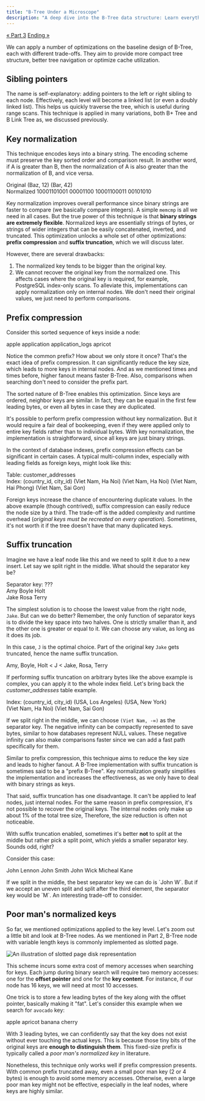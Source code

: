 ```yaml
---
title: "B-Tree Under a Microscope"
description: "A deep dive into the B-Tree data structure: Learn everything from basic operations to variations and various optimizations."
---
```



<Layout stickyAsideId="sticky-aside">
<div slot="aside" id="sticky-aside" class="sticky mt-12">
  <TableOfContents
    headings={[
      { depth: 2, slug: 'sibling-pointers', text: 'Sibling pointers' },
      { depth: 2, slug: 'key-normalization', text: 'Key normalization' },
      { depth: 2, slug: 'prefix-compression', text: 'Prefix compression' },
      { depth: 2, slug: 'suffix-truncation', text: 'Suffix truncation' },
      {
        depth: 2,
        slug: 'poor-mans-normalized-keys',
        text: 'Poor man’s normalized keys'
      }
    ]}
    client:only="preact"
  />
  <div class="mt-4 flex justify-between text-base text-stone-600">
    <a href="/btree-under-a-microscope/variations" class="hover:underline underline-offset-4">« Part 3</a>
    <a href="/btree-under-a-microscope/ending" class="hover:underline underline-offset-4">Ending »</a>
  </div>
</div>


<PartHeading text="Optimizations" part={4} />

We can apply a number of optimizations on the baseline design of B-Tree,
each with different trade-offs. They aim to provide more compact tree
structure, better tree navigation or optimize cache utilization.

## Sibling pointers

The name is self-explanatory: adding pointers to the left or right sibling to
each node. Effectively, each level will become a linked list (or even a doubly
linked list). This helps us quickly traverse the tree, which is useful during
range scans. This technique is applied in many variations, both B+ Tree and B
Link Tree as, we discussed previously.

## Key normalization

This technique encodes keys into a binary string. The encoding scheme must
preserve the key sorted order and comparison result. In another word, if A is
greater than B, then the normalization of A is also greater than the normalization
of B, and vice versa.

<div class="w-[50ch] flex mx-auto my-5 tabular-nums font-mono">
  <div class="flex flex-col flex-1">
    <span class="font-semibold text-center border-b border-gray-400 mx-4 mb-2">Original</span>
    <span class="text-center leading-10">(<span class="text-primary-600">Baz</span>, <span class="text-secondary-600">12</span>)</span>
    <span class="text-center leading-10">(<span class="text-primary-600">Bar</span>, <span class="text-secondary-600">42</span>)</span>
  </div>
  <div class="flex flex-col flex-1">
    <span class="font-semibold text-center border-b border-gray-400 mx-4 mb-2">Normalized</span>
    <span class="text-center leading-10">
      <span class="text-primary-600">10001101001</span>
      <span class="text-secondary-600">00001100</span>
    </span>
    <span class="text-center leading-10">
      <span class="text-primary-600">10001100011</span>
      <span class="text-secondary-600">00101010</span>
    </span>
  </div>
</div>

Key normalization improves overall performance since binary strings are faster
to compare (we basically compare integers). A simple `memcmp` is all we need in
all cases. But the true power of this technique is that **binary strings are
extremely flexible**. Normalized keys are essentially strings of bytes, or
strings of wider integers that can be easily concatenated, inverted, and
truncated. This optimization unlocks a whole set of other optimizations:
**prefix compression** and **suffix truncation**, which we will discuss later.

However, there are several drawbacks:

<ol class="list-decimal pl-10">
  <li>The normalized key tends to be bigger than the original key.</li>
  <li>We cannot recover the original key from the normalized one. This affects
    cases where the original key is required, for example, PostgreSQL
    index-only scans. To alleviate this, implementations can apply
    normalization only on internal nodes. We don't need their original values,
    we just need to perform comparisons.</li>
</ol>

## Prefix compression

Consider this sorted sequence of keys inside a node:

<div class="w-fit flex gap-8 mx-auto my-5 font-mono">
  <span><span class="text-primary-600">app</span>le</span>
  <span><span class="text-primary-600">app</span>lication</span>
  <span><span class="text-primary-600">app</span>lication_logs</span>
  <span><span class="text-primary-600">apr</span>icot</span>
</div>

Notice the common prefix? How about we only store it once? That's the exact
idea of prefix compression. It can significantly reduce the key size, which
leads to more keys in internal nodes. And as we mentioned times and times
before, higher fanout means faster B-Tree. Also, comparisons when searching
don't need to consider the prefix part.

The sorted nature of B-Tree enables this optimization. Since keys are ordered,
neighbor keys are similar. In fact, they can be equal in the first few leading
bytes, or even all bytes in case they are duplicated.

It's possible to perform prefix compression without key normalization. But
it would require a fair deal of bookeeping, even if they were applied only to
entire key fields rather than to individual bytes. With key normalization, the
implementation is straightforward, since all keys are just binary strings.

In the context of database indexes, prefix compression effects can be significant
in certain cases. A typical multi-column index, especially with leading fields
as foreign keys, might look like this:

<div class="w-full flex flex-col font-mono my-5">
  <span class="leading-10">Table: customer_addresses</span>
  <div class="flex flex-col mx-auto">
    <span class="font-semibold text-center border-b border-gray-400 px-4 mb-2">Index: (country_id, city_id)</span>
    <span class="text-center leading-10">(Viet Nam, Ha Noi)</span>
    <span class="text-center leading-10">(Viet Nam, Ha Noi)</span>
    <span class="text-center leading-10">(Viet Nam, Hai Phong)</span>
    <span class="text-center leading-10">(Viet Nam, Sai Gon)</span>
  </div>
</div>

Foreign keys increase the chance of encountering duplicate values. In the above
example (though contrived), suffix compression can easily reduce the node size
by a third. The trade-off is the added complexity and runtime overhead
(*original keys must be recreated on every operation*). Sometimes, it's not
worth it if the tree doesn't have that many duplicated keys.

## Suffix truncation

Imagine we have a leaf node like this and we need to split it due to a new
insert. Let say we split right in the middle. What should the separator key be?

<div class="flex flex-col items-center mt-5 mb-9 font-mono">
  <span>Separator key: <span class="text-primary-600">???</span></span>
  <div class="w-fit relative flex justify-center gap-8 border border-gray-400 mx-auto mt-4 px-8 py-4">
    <div class="flex gap-8">
      <span>Amy</span>
      <span>Boyle</span>
      <span>Holt</span>
    </div>
    <div class="absolute left-1/2 -top-4 -bottom-4 -translate-x-[0.5ch] w-[2px] line-dashed-vertical"></div>
    <div class="flex gap-8">
      <span>Jake</span>
      <span>Rosa</span>
      <span>Terry</span>
    </div>
  </div>
</div>

The simplest solution is to choose the lowest value from the right node, `Jake`.
But can we do better? Remember, the only function of separator keys is to
divide the key space into two halves. One is strictly smaller than it, and the
other one is greater or equal to it. We can choose any value, as long as it does
its job.

In this case, `J` is the optimal choice. Part of the original key `Jake` gets
truncated, hence the name suffix truncation.

<div class="mx-auto my-5 w-fit font-mono">
  <span>Amy, Boyle, Holt &lt; <span class="text-primary-600">J</span> &lt; Jake, Rosa, Terry</span>
</div>

If performing suffix truncation on arbitrary bytes like the above example is
complex, you can apply it to the whole index field. Let's bring back the
*customer_addresses* table example.

<div class="w-fit flex flex-col font-mono my-5 mx-auto">
  <div class="flex flex-col mx-auto">
    <span class="font-semibold text-center border-b border-gray-400 px-4 mb-2">Index: (country_id, city_id)</span>
    <span class="text-center leading-10">(USA, Los Angeles)</span>
    <span class="text-center leading-10">(USA, New York)</span>
    <div class="w-full h-[2px] line-dashed-horizontal"></div>
    <span class="text-center leading-10">(Viet Nam, Ha Noi)</span>
    <span class="text-center leading-10">(Viet Nam, Sai Gon)</span>
  </div>
</div>

If we split right in the middle, we can choose `(Viet Nam, -∞)` as the
separator key. The negative infinity can be compactly represented to save bytes,
similar to how databases represent NULL values. These negative infinity can
also make comparisons faster since we can add a fast path specifically for
them.

Similar to prefix compression, this technique aims to reduce the key size and
leads to higher fanout. A B-Tree implementation with suffix truncation is
sometimes said to be a "prefix B-Tree". Key normalization greatly simplifies
the implementation and increases the effectiveness, as we only have to deal
with binary strings as keys.

That said, suffix truncation has one disadvantage. It can't be applied to leaf
nodes, just internal nodes. For the same reason in prefix compression, it's not
possible to recover the original keys. The internal nodes only make up about 1%
of the total tree size, Therefore, the size reduction is often not noticeable.

<Callout title="Picking a split point">
  <p>With suffix truncation enabled, sometimes it's better <b>not</b> to split
    at the middle but rather pick a split point, which yields a smaller
    separator key. Sounds odd, right?</p>
  <p>Consider this case:</p>
  <div class="w-fit flex justify-center gap-8 mx-auto my-4 font-mono">
    <span>John Lennon</span>
    <span>John Smith</span>
    <span>John Wick</span>
    <span>Micheal Kane</span>
  </div>
  <p>If we split in the middle, the best separator key we can do is `John W`.
    But if we accept an uneven split and split after the third element, the
    separator key would be `M`. An interesting trade-off to consider.</p>
</Callout>

## Poor man's normalized keys

So far, we mentioned optimizations applied to the key level. Let's zoom out a
little bit and look at B-Tree nodes. As we mentioned in Part 2, B-Tree node
with variable length keys is commonly implemented as slotted page.

<Image src={slottedPage} alt="An illustration of slotted page disk representation" class="custom-image" />

This scheme incurs some extra cost of memory accesses when searching
for keys. Each jump during binary search will require two memory accesses: one
for the **offset pointer** and one for the **key content**. For instance, if
our node has 16 keys, we will need at most 10 accesses.

One trick is to store a few leading bytes of the key along with the offset pointer,
basically making it "fat". Let's consider this example when we search for
`avocado` key:

<div class="w-fit flex justify-center gap-8 mx-auto my-5">
  <span><span class="text-primary-600">app</span>le</span>
  <span><span class="text-primary-600">apr</span>icot</span>
  <span><span class="text-primary-600">ban</span>ana</span>
  <span><span class="text-primary-600">che</span>rry</span>
</div>

With 3 leading bytes, we can confidently say that the key does not exist
without ever touching the actual keys. This is because those tiny bits of the
original keys are **enough to distinguish them**. This fixed-size prefix is
typically called a *poor man's normalized key* in literature.

Nonetheless, this technique only works well if prefix compression presents. With
common prefix truncated away, even a small poor man key (2 or 4 bytes) is
enough to avoid some memory accesses. Otherwise, even a large poor man key
might not be effective, especially in the leaf nodes, where keys are highly similar.

<ChapterLink text="Continue to Ending" href="/btree-under-a-microscope/ending" />

</Layout>
